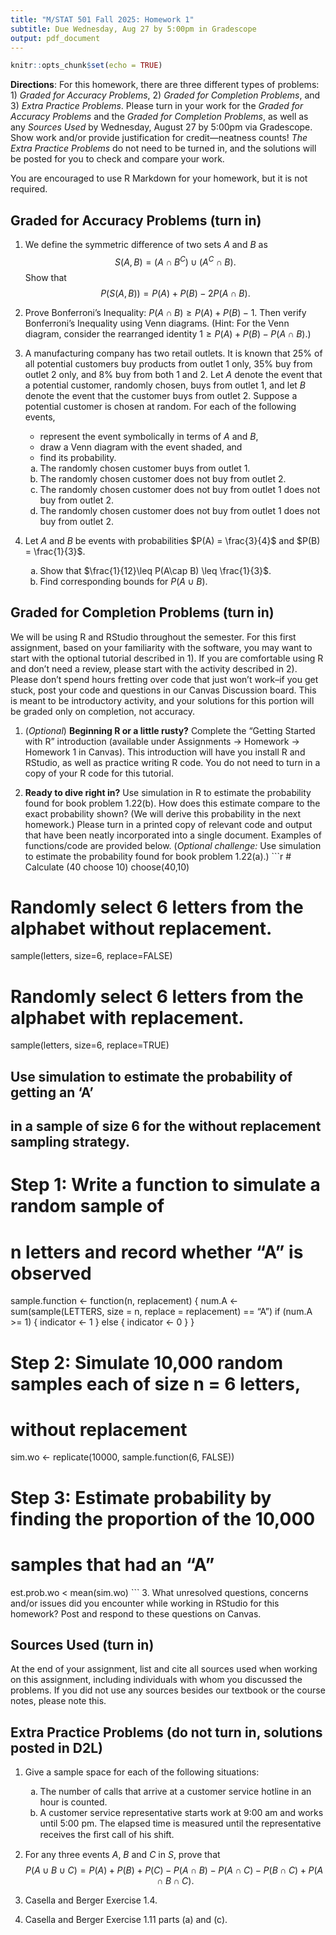 ```yaml
---
title: "M/STAT 501 Fall 2025: Homework 1"
subtitle: Due Wednesday, Aug 27 by 5:00pm in Gradescope
output: pdf_document
---
```


<!-- Material covered: Sections 1.1-1.2.2 -->

```r
knitr::opts_chunk$set(echo = TRUE)
```

**Directions**: For this homework, there are three different types of problems: 1) _Graded for Accuracy Problems_, 2) _Graded for Completion Problems_, and 3) _Extra Practice Problems_. Please turn in your work for the _Graded for Accuracy Problems_ and the _Graded for Completion Problems_, as well as any _Sources Used_ by Wednesday, August 27 by 5:00pm via Gradescope. Show work and/or provide justification for credit---neatness counts! _The Extra Practice Problems_ do not need to be turned in, and the solutions will be posted for you to check and compare your work.

You are encouraged to use R Markdown for your homework, but it is not required.

## Graded for Accuracy Problems (turn in)

1. We define the symmetric difference of two sets $A$ and $B$ as 
$$
S(A,B) = (A \cap B^C) \cup (A^C \cap B).
$$
Show that 
$$
P(S(A,B)) = P(A) + P(B) - 2P(A\cap B).
$$

2. Prove Bonferroni’s Inequality: $P(A\cap B) \geq P(A) + P(B) - 1$. Then verify Bonferroni's Inequality using Venn diagrams. (Hint: For the Venn diagram, consider the rearranged identity $1 \geq P(A) + P(B) - P(A\cap B)$.)

3. A manufacturing company has two retail outlets. It is known that 25\% of all potential customers buy products from outlet 1 only, 35\% buy from outlet 2 only, and 8\% buy from both 1 and 2. Let $A$ denote the event that a potential customer, randomly chosen, buys from outlet 1, and let $B$ denote the event that the customer buys from outlet 2. Suppose a potential customer is chosen at random. For each of the following events, 
     * represent the event symbolically in terms of $A$ and $B$, 
     * draw a Venn diagram with the event shaded, and
     * find its probability.
    a. The randomly chosen customer buys from outlet 1.
    b. The randomly chosen customer does not buy from outlet 2.
    c. The randomly chosen customer does not buy from outlet 1 \textit{or} does not buy from outlet 2.
    d. The randomly chosen customer does not buy from outlet 1 \textit{and} does not buy from outlet 2.

4. Let $A$ and $B$ be events with probabilities $P(A) = \frac{3}{4}$ and $P(B) = \frac{1}{3}$.
    a. Show that $\frac{1}{12}\leq P(A\cap B) \leq \frac{1}{3}$.
    b. Find corresponding bounds for $P(A \cup B)$.


## Graded for Completion Problems (turn in)

We will be using R and RStudio throughout the semester. For this first assignment, based on your familiarity with the software, you may want to start with the optional tutorial described in 1).
If you are comfortable using R and don’t need a review, please start with the activity described in 2).
Please don’t spend hours fretting over code that just won't work--if you get stuck, post your code and questions in our Canvas Discussion board.
This is meant to be introductory activity, and your solutions for this portion
will be graded only on completion, not accuracy.

1. (_Optional_) **Beginning R or a little rusty?** Complete the "Getting Started with R" introduction (available under Assignments -> Homework -> Homework 1 in Canvas).
This introduction will have you install R and RStudio, as well as practice writing R code.
You do not need to turn in a copy of your R code for this tutorial.

2. **Ready to dive right in?** Use simulation in R to estimate the probability
found for book problem 1.22(b). How does this estimate compare to the exact probability shown? (We will derive this probability in the next homework.) Please turn in a printed copy of relevant code and output that have been neatly incorporated into a single document. Examples of functions/code are provided below. (_Optional challenge:_ Use simulation to estimate the probability found for book problem 1.22(a).)
    ```r
# Calculate (40 choose 10)
choose(40,10)

# Randomly select 6 letters from the alphabet without replacement. 
sample(letters, size=6, replace=FALSE)

# Randomly select 6 letters from the alphabet with replacement.
sample(letters, size=6, replace=TRUE)


## Use simulation to estimate the probability of getting an ‘A’
## in a sample of size 6 for the without replacement sampling strategy.

# Step 1: Write a function to simulate a random sample of
# n letters and record whether "A" is observed 
sample.function <- function(n, replacement) {
  num.A <- sum(sample(LETTERS, size = n, replace = replacement) == "A")
  if (num.A >= 1) {
    indicator <- 1
  } else {
    indicator <- 0
  }
}

# Step 2: Simulate 10,000 random samples each of size n = 6 letters,
# without replacement
sim.wo <- replicate(10000, sample.function(6, FALSE))

# Step 3: Estimate probability by finding the proportion of the 10,000
# samples that had an "A"
est.prob.wo < mean(sim.wo)
    ```
3. What unresolved questions, concerns and/or issues did you encounter while working in RStudio for this homework? Post and respond to these questions on Canvas.

## Sources Used (turn in)

At the end of your assignment, list and cite all sources used when working on this assignment, including individuals with whom you discussed the problems.
If you did not use any sources besides our textbook or the course notes, please note this.

## Extra Practice Problems (do not turn in, solutions posted in D2L)

1. Give a sample space for each of the following situations:
    a. The number of calls that arrive at a customer service hotline in an hour is counted.
    b. A customer service representative starts work at 9:00 am and works until 5:00 pm. The elapsed time is measured until the representative receives the ﬁrst call of his shift.

2. For any three events $A$, $B$ and $C$ in $S$, prove that 
$$
P(A \cup B \cup C) = P(A)+P(B)+P(C)-P(A \cap B)-P(A \cap C)-P(B \cap C)+P(A \cap B \cap C).
$$

3. Casella and Berger Exercise 1.4.

4. Casella and Berger Exercise 1.11 parts (a) and (c).

